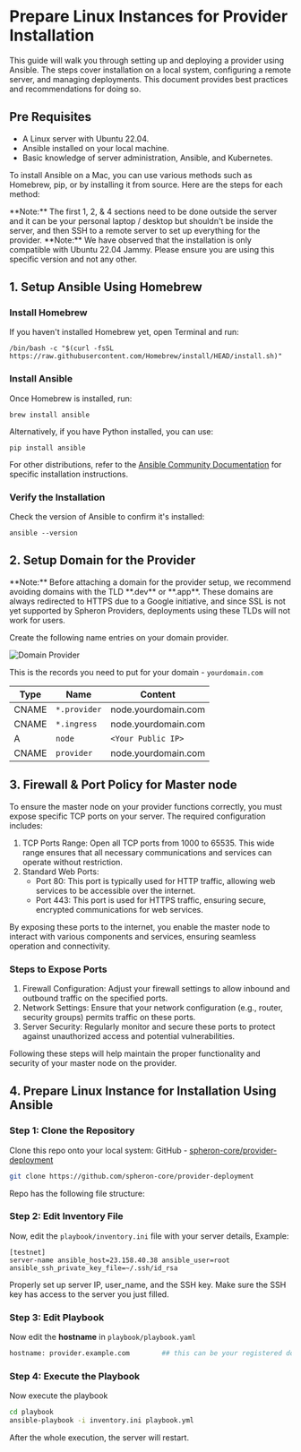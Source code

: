 
# Prepare Linux Instances for Provider Installation

This guide will walk you through setting up and deploying a provider using Ansible. The steps cover installation on a local system, configuring a remote server, and managing deployments. This document provides best practices and recommendations for doing so.

## Pre Requisites

- A Linux server with Ubuntu 22.04.
- Ansible installed on your local machine.
- Basic knowledge of server administration, Ansible, and Kubernetes.

To install Ansible on a Mac, you can use various methods such as Homebrew, pip, or by installing it from source. Here are the steps for each method:

<Callout type="warning">
**Note:** The first 1, 2, & 4 sections need to be done outside the server and it can be your personal laptop / desktop but shouldn't be inside the server, and then SSH to a remote server to set up everything for the provider.
</Callout>
<Callout type="warning">
**Note:** We have observed that the installation is only compatible with Ubuntu 22.04 Jammy. Please ensure you are using this specific version and not any other.
</Callout>

## 1. Setup Ansible Using Homebrew

### Install Homebrew 
If you haven't installed Homebrew yet, open Terminal and run:

```
/bin/bash -c "$(curl -fsSL https://raw.githubusercontent.com/Homebrew/install/HEAD/install.sh)"
```

### Install Ansible
Once Homebrew is installed, run:

```
brew install ansible
```
Alternatively, if you have Python installed, you can use:

```
pip install ansible
```

For other distributions, refer to the [Ansible Community Documentation](https://docs.ansible.com/ansible/latest/installation_guide/installation_distros.html) for specific installation instructions.

### Verify the Installation
Check the version of Ansible to confirm it's installed:

```
ansible --version
```

## 2. Setup Domain for the Provider

<Callout type="warning">
**Note:** Before attaching a domain for the provider setup, we recommend avoiding domains with the TLD **.dev** or **.app**. These domains are always redirected to HTTPS due to a Google initiative, and since SSL is not yet supported by Spheron Providers, deployments using these TLDs will not work for users.
</Callout>

Create the following name entries on your domain provider.

![Domain Provider](/domain-provider.webp)

This is the records you need to put for your domain - `yourdomain.com`

| Type | Name           | Content               |
|------|----------------|-----------------------|
| CNAME| `*.provider`   | node.yourdomain.com   |
| CNAME| `*.ingress`    | node.yourdomain.com   |
| A    | `node`         | `<Your Public IP>`    |
| CNAME| `provider`     | node.yourdomain.com   |

## 3. Firewall & Port Policy for Master node

To ensure the master node on your provider functions correctly, you must expose specific TCP ports on your server. The required configuration includes:

1. TCP Ports Range: Open all TCP ports from 1000 to 65535. This wide range ensures that all necessary communications and services can operate without restriction.
2. Standard Web Ports:
    - Port 80: This port is typically used for HTTP traffic, allowing web services to be accessible over the internet.
    - Port 443: This port is used for HTTPS traffic, ensuring secure, encrypted communications for web services.

By exposing these ports to the internet, you enable the master node to interact with various components and services, ensuring seamless operation and connectivity.

### Steps to Expose Ports

1. Firewall Configuration: Adjust your firewall settings to allow inbound and outbound traffic on the specified ports.
2. Network Settings: Ensure that your network configuration (e.g., router, security groups) permits traffic on these ports.
3. Server Security: Regularly monitor and secure these ports to protect against unauthorized access and potential vulnerabilities.

Following these steps will help maintain the proper functionality and security of your master node on the provider.

## 4. Prepare Linux Instance for Installation Using Ansible

### Step 1: Clone the Repository
Clone this repo onto your local system: GitHub - [spheron-core/provider-deployment](https://github.com/spheron-core/provider-deployment)

```sh
git clone https://github.com/spheron-core/provider-deployment
```
Repo has the following file structure: 

<FileTree>
  <FileTree.Folder name="provider-deployment" defaultOpen>
    <FileTree.File name="README.md" />
    <FileTree.Folder name="playbook" defaultOpen>
      <FileTree.File name="Readme.md" />
      <FileTree.File name="inventory.ini" />
      <FileTree.File name="playbook.yml" />
    </FileTree.Folder>
    <FileTree.Folder name="scripts" defaultOpen>
      <FileTree.File name="add-agent.sh" />
      <FileTree.File name="k3s-bootstrap.sh" />
      <FileTree.File name="run-helm-k3s-gpu.sh" />
      <FileTree.File name="run-helm-k3s.sh" />
      <FileTree.File name="start-spheron.sh" />
    </FileTree.Folder>
  </FileTree.Folder>
</FileTree>

### Step 2: Edit Inventory File 

Now, edit the `playbook/inventory.ini` file with your server details, Example:

```
[testnet] 
server-name ansible_host=23.158.40.38 ansible_user=root ansible_ssh_private_key_file=~/.ssh/id_rsa
```

<Callout type="info">
Properly set up server IP, user_name, and the SSH key. Make sure the SSH key has access to the server you just filled.
</Callout>

### Step 3: Edit Playbook
Now edit the **hostname** in `playbook/playbook.yaml`

```sh
hostname: provider.example.com        ## this can be your registered domain name that will be used for the provider
```

### Step 4: Execute the Playbook
Now execute the playbook 

```sh
cd playbook
ansible-playbook -i inventory.ini playbook.yml
```
After the whole execution, the server will restart.
